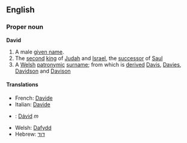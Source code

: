 ==English==
===Proper noun===
'''David'''
{{wikipedia}}
#A male [[given name]].
#The [[second]] [[king]] of [[Judah]] and [[Israel]], the [[successor]] of [[Saul]]
#A [[Welsh]] [[patronymic]] [[surname]]; from which is [[derive]]d [[Davis]], [[Davies]], [[Davidson]] and [[Davison]]

====Translations====
*French: [[Davide#French|Davide]]
*Italian: [[Davide#Italian|Davide]]
*{{sk}}: [[Dávid#Slovak|Dávid]] ''m''
*Welsh: [[Dafydd]]
*Hebrew: [[דוד]]